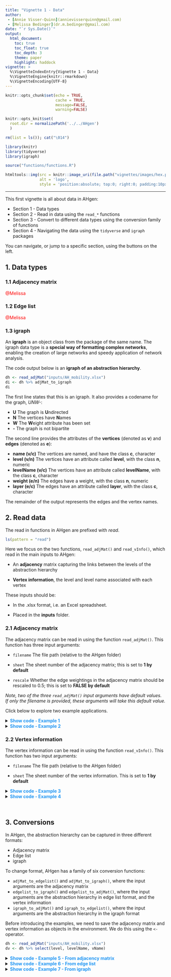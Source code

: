 ```yaml
---
title: "Vignette 1 - Data"
author: 
 - [Annie Visser-Quinn](annievisserquinn@gmail.com)
 - [Melissa Bedinger](dr.m.bedinger@gmail.com)
date: "`r Sys.Date()`"
output: 
  html_document:
    toc: true
    toc_float: true
    toc_depth: 3
    theme: paper
    highlight: haddock
vignette: >
  %\VignetteIndexEntry{Vignette 1 - Data}
  %\VignetteEngine{knitr::rmarkdown}
  %\VignetteEncoding{UTF-8}
---
```

```r

knitr::opts_chunk$set(echo = TRUE, 
                      cache = TRUE, 
                      message=FALSE, 
                      warning=FALSE)

knitr::opts_knit$set(
  root.dir = normalizePath('../../AHgen')
  )

rm(list = ls()); cat("\014")

library(knitr)
library(tidyverse)
library(igraph)
```
```r
source("functions/functions.R")
```

```r
htmltools::img(src = knitr::image_uri(file.path("vignettes/images/hex.png")), 
               alt = 'logo', 
               style = 'position:absolute; top:0; right:0; padding:10px; max-width:20%')
```
---

This first vignette is all about data in AHgen:

- Section 1 - Data types
- Section 2 - Read in data using the `read_*` functions
- Section 3 - Convert to different data types using the conversion family of functions
- Section 4 - Navigating the data using the `tidyverse` and `igraph` packages

You can navigate, or jump to a specific section, using the buttons on the left.


## 1. Data types

### 1.1 Adjacency matrix
<span style="color: red;">@Melissa</span>

### 1.2 Edge list 
<span style="color: red;">@Melissa</span>

### 1.3 igraph

An **igraph** is an object class from the package of the same name. The igraph data type is a **special way of formatting complex networks**, enabling the creation of large networks and speedy application of network analysis. 

The code output below is an **igraph of an abstraction hierarchy**. 

```r
dh <- read_adjMat("inputs/AH_mobility.xlsx") 
di <- dh %>% adjMat_to_igraph
di
```
The first line states that this is an igraph. It also provides a codename for the graph, *UNW-*:

- **U** The graph is **U**ndirected
- **N** The vertices have **N**ames
- **W** The **W**eight attribute has been set
- **-** The graph is not bipartite

The second line provides the attributes of the **vertices** (denoted as **v**) and **edges** (denoted as **e**):

- **name (v/c)** The vertices are named, and have the class **c**, character
- **level (v/n)** The vertices have an attribute called **level**, with the class **n**, numeric
- **levelName (v/c)** The vertices have an attribute called **levelName**, with the class **c**, character
- **weight (e/n)** The edges have a weight, with the class **n**, numeric
- **layer (e/c)** The edges have an attribute called **layer**, with the class **c**, character

The remainder of the output represents the edges and the vertex names. 


## 2. Read data
The read in functions in AHgen are prefixed with *read*.

```r
ls(pattern = "read")
```

Here we focus on the two functions, `read_adjMat()` and `read_vInfo()`, which read in the main inputs to AHgen:

- An **adjacency** matrix capturing the links between the levels of the abstraction hierarchy

- **Vertex information**, the level and level name associated with each vertex

These inputs should be:

- In the .xlsx format, i.e. an Excel spreadsheet.

- Placed in the **inputs** folder. 


### 2.1 Adjacency matrix

The adjacency matrix can be read in using the function `read_adjMat()`. This function has three input arguments:

- `filename` The file path (relative to the AHgen folder)

- `sheet` The sheet number of the adjacency matrix; this is set to **1 by default**

- `rescale` Whether the edge weightings in the adjacency matrix should be rescaled to 0.5; this is set to **FALSE by default**

*Note, two of the three `read_adjMat()` input arguments have default values. If only the filename is provided, these arguments will take this default value.*

Click below to explore two example applications.

<details><summary><span style = "color: #2196F3;">**Show code - Example 1**</span></summary>
The classic human factors example of cooking food in a microwave. The Excel file, *AH_microwave.xlsx* is provided in the *inputs* folder. An annotated exert of the adjacency matrix is shown below.

<span style="color: red;">Add image here.</span>

1. The column of vertex names must be named **vName**
2. Vertex names run left to right
3. And top to bottom
4. The **links** between vertices are **denoted by 1**. **Non-links** are denoted by **empty** cells. *Note, zeroes can also be used to indicate non-links*
5. The diagonal cannot be linked, **a vertex cannot link to itself**
6. This workbook has two sheets, the adjacency matrix, sheet 1, and the vertex information, sheet 2

Point 6 highlighted that there are two sheets, but we know from above that `read_adjMat()` reads in sheet 1 by default. Thus, these first two code chunks provide identical outputs. 

```r
read_adjMat("inputs/AH_microwave.xlsx")

read_adjMat("inputs/AH_microwave.xlsx", sheet = 1)
```

Notice that the empty cells from the Excel file are filled with zeroes by AHgen. This means these vertices are not linked, i.e. they have no weight. We might want to rescale the linked, or weighted edges, to 0.5. To do this, change the `rescale` argument to `TRUE`.

```r
read_adjMat("inputs/AH_microwave.xlsx", rescale = TRUE)
```
</details>


<details><summary><span style = "color: #2196F3;">**Show code - Example 2**</span></summary>

We now consider a second example abstraction hierarchy, *AH_mobility.xlsx*, which is also available in the *inputs* folder.

<span style="color: red;">Add image here.</span>

1. As before, the column of vertex names is called **vName**
2. And the vertex names run left to right
3. And top to bottom
4. The **links** between vertices are again **denoted by 1**. This time, **non-links** are denoted by **0** cells
5. These is only one sheet in this workbook
6. But there are two extra columns of vertex information, **level** and **levelName**. If these columns had different names they would be read in as vertices!

With only one sheet, the first sheet is the adjacency matrix, and if we don't want to rescale the data, then only one input argument is required `"inputs/AH_mobility.xlsx"`.

```r
read_adjMat("inputs/AH_mobility.xlsx")
```

The code chunk below shows what happens if there is a mismatch in column names. Check out the file *AH_mobility_error.xlsx* to see if you can spot the problem.

```r
read_adjMat("inputs/AH_mobility_error.xlsx")
```
</details>


### 2.2 Vertex information
The vertex information can be read in using the function `read_vInfo()`. This function has two input arguments:

- `filename` The file path (relative to the AHgen folder)

- `sheet` The sheet number of the vertex information. This is set to **1 by default**

<details><summary><span style = "color: #2196F3;">**Show code - Example 3**</span></summary>

For the microwave AH, the vertex information is in the second sheet. Each row describes a single vertex in terms of level, level name and vertex name. To avoid errors, these columns must be named **level**, **levelName** and **vName**. 

<span style="color: red;">Add image here.</span>

```r
read_vInfo("inputs/AH_microwave.xlsx", sheet = 2)
```
</details>

<details><summary><span style = "color: #2196F3;">**Show code - Example 4**</span></summary>

We saw in **Example 2** that the vertex information was embedded in the adjacency matrix. This can be extracted using the `tidyverse` `select` function.

```r
read_adjMat("inputs/AH_mobility.xlsx") %>% select(level, levelName, vName)
```
</details>

<br>

## 3. Conversions
In AHgen, the abstraction hierarchy can be captured in three different formats:

- Adjacency matrix
- Edge list
- igraph

To change format, AHgen has a family of six conversion functions:

- `adjMat_to_edgelist()` and `adjMat_to_igraph()`, where the input arguments are the adjacency matrix
- `edgelist_to_igraph()` and `edgelist_to_adjMat()`, where the input arguments are the abstraction hierarchy in edge list format, and the vertex information
- `igraph_to_adjMat()` and `igraph_to_edgelist()`, where the input arguments are the abstraction hierarchy in the igraph format

Before introducing the examples, we need to save the adjacency matrix and vertex information as objects in the environment. We do this using the `<-` operator.

```r
dh <- read_adjMat("inputs/AH_mobility.xlsx") 
dv <- dh %>% select(level, levelName, vName)
```

<details><summary><span style = "color: #2196F3;">**Show code - Example 5 - From adjacency matrix**</span></summary>
```r
de <- dh %>% adjMat_to_edgelist; de
di <- dh %>% adjMat_to_igraph; di
```
</details>

<details><summary><span style = "color: #2196F3;">**Show code - Example 6 - From edge list**</span></summary>
Note that, when converting from an edge list, we need to specify the vertex information. 

```r
de %>% edgelist_to_igraph(vInfo = dv)
de %>% edgelist_to_adjMat(vInfo = dv)
```
</details>

<details><summary><span style = "color: #2196F3;">**Show code - Example 7 - From igraph**</span></summary>
```r
di %>% igraph_to_adjMat
di %>% igraph_to_edgelist
```

<br>

<span style="color: red;">Paused here</span>

## 4. Navigating the data

Now let's consider how to navigate and explore these three data types.

- The **adjacency matrix** and **edge list** are in a **tibble** format, an easy to read tabular form. They can be navigated like any data.frame or tibble in R using functions such as `select()` and `filter()`
- The **igraph** is a special way of formatting complex networks. The package of the same name introduces a number of functions to interrogate the network

Click below for examples for each data type. 

<details><summary><span style = "color: #2196F3;">**Show code - Example 8 - Adjacency matrix**</span></summary>
```r
# Select vertices by name
dh %>% select(`Provide efficient and accessible mobility`)

# Select vertices which match a pattern
dh %>% select(vName, contains("safe"))

# Filter to a specific vertex
dh %>% filter(vName == "Compliant user behaviour")

# Filter to vertices matching a pattern
dh %>% filter(str_detect(vName, "capab|Capab"))
```
</details>

<details><summary><span style = "color: #2196F3;">**Show code - Example 9 - Edge list**</span></summary>

```r
# Filter for edges in a specific layer
de %>% filter(layer == "l1FP_l2VPM")

# Filter for edges linking vertices containing road
de %>% filter_all(any_vars(str_detect(str_to_lower(.), "road")))

# Filter for edges linking from the vertex "Vehicle capacity"
de %>% filter(from == "Vehicle capacity")
```
</details>

<details><summary><span style = "color: #2196F3;">**Show code - Example 10 - igraph**</span></summary>
```r
# Extract vertices
V(di)

# Extract edges
E(di)

# Extract vertex attribute name
V(di)$name

# Extract vertex attribute level
V(di)$level

# Extract vertex attribute levelName
V(di)$levelName

# Extract edge attribute weight
E(di)$weight

# Extract edge attribute layer
E(di)$layer
```
</details>